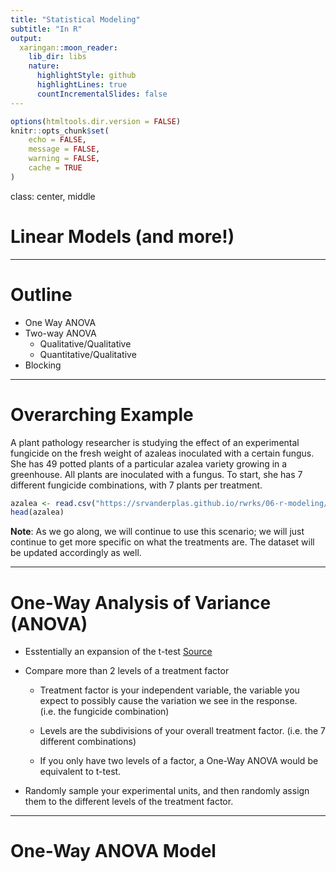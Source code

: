 ```yaml
---
title: "Statistical Modeling"
subtitle: "In R"
output:
  xaringan::moon_reader:
    lib_dir: libs
    nature:
      highlightStyle: github
      highlightLines: true
      countIncrementalSlides: false
---
```


```r
options(htmltools.dir.version = FALSE)
knitr::opts_chunk$set(
	echo = FALSE,
	message = FALSE,
	warning = FALSE,
	cache = TRUE
)
```

class: center, middle

# Linear Models (and more!)

---

# Outline

+ One Way ANOVA
+ Two-way ANOVA 
  + Qualitative/Qualitative
  + Quantitative/Qualitative
+ Blocking

---

# Overarching Example

A plant pathology researcher is studying the effect of an experimental fungicide on the fresh weight of azaleas inoculated with a certain fungus. She has 49 potted plants of a particular azalea variety growing in a greenhouse. All plants are inoculated with a fungus. To start, she has 7 different fungicide combinations, with 7 plants per treatment.

```r
azalea <- read.csv("https://srvanderplas.github.io/rwrks/06-r-modeling/data/AzaleaOneWay.csv")
head(azalea)
```

**Note**: As we go along, we will continue to use this scenario; we will just continue to get more specific on what the treatments are. The dataset will be updated accordingly as well.

---

# One-Way Analysis of Variance (ANOVA)

+ Esstentially an expansion of the t-test [Source](https://tjfisher19.github.io/introStatModeling/introduction-to-statistical-modeling-and-designed-experiments.html#one-way-anova)

+ Compare more than 2 levels of a treatment factor

  - Treatment factor is your independent variable, the variable you expect to possibly cause the variation we see in the response. (i.e. the fungicide combination)
  
  - Levels are the subdivisions of your overall treatment factor. (i.e. the 7 different combinations)
  
  - If you only have two levels of a factor, a One-Way ANOVA would be equivalent to t-test.
  
+ Randomly sample your experimental units, and then randomly assign them to the different levels of the treatment factor.

---

# One-Way ANOVA Model

